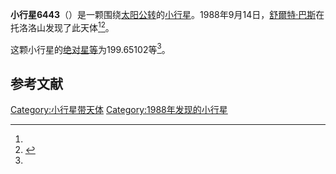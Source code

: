 {{Infobox planet
| bgcolour = #FFFFC0
| name = 6443
| symbol = 
| image = 
| caption = 
| discovery = yes
| discovery_ref = 
| discoverer = [[舒爾特·巴斯|舒爾特·巴斯]]
| discovery_site = [[托洛洛山|托洛洛山]] 
| discovered = 1988年9月14日
| designations = yes
| mp_name = 
| named_after = 
| alt_names = 
| mp_category = [[特洛伊小行星|特洛伊小行星]]
| orbit_ref = <ref name="a">[http://ssd.jpl.nasa.gov/sbdb.cgi?sstr=6443 6443] {{Wayback|url=http://ssd.jpl.nasa.gov/sbdb.cgi?sstr=6443 |date=20110610040054 }}，小行星數據庫瀏覽器（JPL Small-Body Database Browser）－[[美国国家航空航天局|美国国家航空航天局]]喷气推进实验室</ref>
| epoch = 2456400.5 (2013年4月18日更新)
| aphelion = {{convert|5.9102938|AU|km|3|abbr=on|lk=out}}
| perihelion = {{convert|4.5777706|AU|km|3|abbr=on}}
| semimajor = {{convert|5.2440322|AU|km|3|abbr=on}}
| eccentricity = 0.1270514
| period = 4386.280737 [[日|日]]<br />12.01[[儒略年|儒略年]]
| avg_speed = 
| inclination = 9.49761
| asc_node = 168.16335
| mean_anomaly = 
| arg_peri = 199.65102
| satellites = 
| physical_characteristics = yes
| dimensions = 
| mass = 
| density = 
| surface_grav = 
| escape_velocity = 
| sidereal_day = 
| axial_tilt = 
| pole_ecliptic_lat = 
| pole_ecliptic_lon = 
| albedo = 
| temperatures= 
| temp_name1 = 
| mean_temp_1 = 
| max_temp_1 = 
| temp_name2 = 
| max_temp_2 = 
| spectral_type = 
| abs_magnitude = 199.65102
}}

'''小行星6443'''（{{lang-en|6443}}）是一颗围绕[[太阳|太阳]][[公转|公转]]的[[小行星|小行星]]。1988年9月14日，[[舒爾特·巴斯|舒爾特·巴斯]]在托洛洛山发现了此天体<ref name="a" /><ref>{{cite news|title=小行星列表|url=http://cfa-www.harvard.edu/iau/lists/NumberedMPs.txt|accessdate=2013-07-08|newspaper=哈佛大学|archive-date=2008-05-17|archive-url=https://web.archive.org/web/20080517010638/http://cfa-www.harvard.edu/iau/lists/NumberedMPs.txt|dead-url=no}}</ref>。

这颗小行星的[[绝对星等|绝对星等]]为199.65102等<ref name="a" />。

==参考文献==
{{reflist}}
{{Minor Planet Number|[[小行星6442|小行星6442]]|[[小行星6444|小行星6444]]}}

{{小天体}}

[[Category:小行星带天体|Category:小行星带天体]]
[[Category:1988年发现的小行星|Category:1988年发现的小行星]]

{{asteroid-stub}}